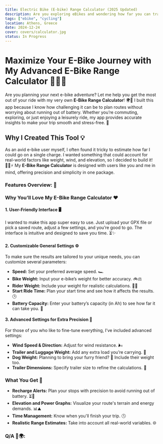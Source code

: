 ```yaml
---
title: Electric Bike (E-bike) Range Calculator (2025 Updated)
description: Are you exploring eBikes and wondering how far you can travel on a single charge? The RGE Electric Bike (eBike) Range Calculator eliminates the guesswork by providing precise range estimates tailored to your riding conditions and preferences.
tags: ["ebike", "cycling"]
location: Athens, Greece
date: 2024-12-24
cover: covers/calculator.jpg
status: In Progress
---
```



# Maximize Your E-Bike Journey with My Advanced E-Bike Range Calculator 🚴‍♀️🔋

Are you planning your next e-bike adventure? Let me help you get the most out of your ride with my very own **E-Bike Range Calculator**! 🌍🔧 I built this app because I know how challenging it can be to plan routes without worrying about running out of battery. Whether you’re commuting, exploring, or just enjoying a leisurely ride, my app provides accurate insights to make your trip smooth and stress-free. 🌟

## Why I Created This Tool 💡
As an avid e-bike user myself, I often found it tricky to estimate how far I could go on a single charge. I wanted something that could account for real-world factors like weight, wind, and elevation, so I decided to build it! 🚴‍♂️⚡ My **E-Bike Range Calculator** is designed with users like you and me in mind, offering precision and simplicity in one package.

### Features Overview: 🚀

<EBikeRangeCalculator />

### Why You’ll Love My E-Bike Range Calculator ❤️

#### 1. **User-Friendly Interface** 🖥️
I wanted to make this app super easy to use. Just upload your GPX file or pick a saved route, adjust a few settings, and you’re good to go. The interface is intuitive and designed to save you time. ⏳✨

#### 2. **Customizable General Settings** ⚙️
To make sure the results are tailored to your unique needs, you can customize several parameters:
- **Speed:** Set your preferred average speed. 🏎️
- **Bike Weight:** Input your e-bike’s weight for better accuracy. 🚲⚖️
- **Rider Weight:** Include your weight for realistic calculations. 🏋️‍♂️
- **Start Ride Time:** Plan your start time and see how it affects the results. 🕒
- **Battery Capacity:** Enter your battery’s capacity (in Ah) to see how far it can take you. 🔋

#### 3. **Advanced Settings for Extra Precision** 🎯
For those of you who like to fine-tune everything, I’ve included advanced settings:
- **Wind Speed & Direction:** Adjust for wind resistance. 🌬️
- **Trailer and Luggage Weight:** Add any extra load you’re carrying. 🧳
- **Dog Weight:** Planning to bring your furry friend? 🐶 Include their weight too.
- **Trailer Dimensions:** Specify trailer size to refine the calculations. 🚚

### What You Get 🎁
- **Recharge Alerts:** Plan your stops with precision to avoid running out of battery. ⏳🔋
- **Elevation and Power Graphs:** Visualize your route's terrain and energy demands. 📊⛰️
- **Time Management:** Know when you'll finish your trip. 🕓
- **Realistic Range Estimates:** Take into account all real-world variables. 🌐

### Q/A 📅🌍:

<RangeRecommendations />

